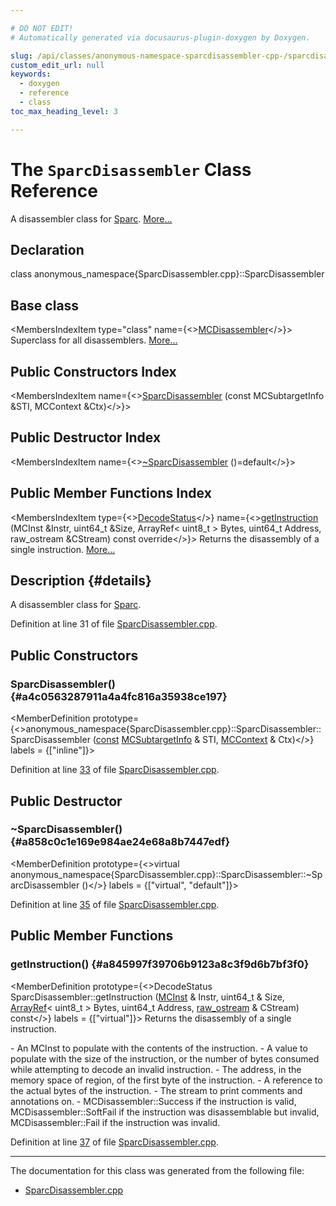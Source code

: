 ```yaml
---

# DO NOT EDIT!
# Automatically generated via docusaurus-plugin-doxygen by Doxygen.

slug: /api/classes/anonymous-namespace-sparcdisassembler-cpp-/sparcdisassembler
custom_edit_url: null
keywords:
  - doxygen
  - reference
  - class
toc_max_heading_level: 3

---
```





# The `SparcDisassembler` Class Reference

<DoxygenPage pluginConfig={pluginConfig}>

A disassembler class for <a href="/docs/api/namespaces/llvm/sparc">Sparc</a>. <a href="#details">More...</a>

## Declaration

<CodeBlock>class anonymous_namespace{SparcDisassembler.cpp}::SparcDisassembler</CodeBlock>

## Base class

<MembersIndex>

<MembersIndexItem
  type="class"
  name={<><a href="/docs/api/classes/llvm/mcdisassembler">MCDisassembler</a></>}>
Superclass for all disassemblers. <a href="/docs/api/classes/llvm/mcdisassembler/#details">More...</a>
</MembersIndexItem>

</MembersIndex>

## Public Constructors Index

<MembersIndex>

<MembersIndexItem
  name={<><a href="#a4c0563287911a4a4fc816a35938ce197">SparcDisassembler</a> (const MCSubtargetInfo &amp;STI, MCContext &amp;Ctx)</>}>
</MembersIndexItem>

</MembersIndex>

## Public Destructor Index

<MembersIndex>

<MembersIndexItem
  name={<><a href="#a858c0c1e169e984ae24e68a8b7447edf">~SparcDisassembler</a> ()=default</>}>
</MembersIndexItem>

</MembersIndex>

## Public Member Functions Index

<MembersIndex>

<MembersIndexItem
  type={<><a href="/docs/api/classes/llvm/mcdisassembler/#a8eb822283e8f3200ca4b2a1ba0174e6a">DecodeStatus</a></>}
  name={<><a href="#a845997f39706b9123a8c3f9d6b7bf3f0">getInstruction</a> (MCInst &amp;Instr, uint64&#95;t &amp;Size, ArrayRef&lt; uint8&#95;t &gt; Bytes, uint64&#95;t Address, raw&#95;ostream &amp;CStream) const override</>}>
Returns the disassembly of a single instruction. <a href="#a845997f39706b9123a8c3f9d6b7bf3f0">More...</a>
</MembersIndexItem>

</MembersIndex>

## Description {#details}

A disassembler class for <a href="/docs/api/namespaces/llvm/sparc">Sparc</a>.

Definition at line 31 of file <a href="/docs/api/files/lib/lib/target/lib/target/sparc/lib/target/sparc/disassembler/sparcdisassembler-cpp">SparcDisassembler.cpp</a>.

<SectionDefinition>

## Public Constructors

### SparcDisassembler() {#a4c0563287911a4a4fc816a35938ce197}

<MemberDefinition
  prototype={<>anonymous&#95;namespace&#123;SparcDisassembler.cpp&#125;::SparcDisassembler::SparcDisassembler (<a href="/docs/api/files/lib/lib/target/lib/target/aarch64/aarch64promoteconstant-cpp/#a90f8350fecae261c25be85d38b451bff">const</a> <a href="/docs/api/classes/llvm/mcsubtargetinfo">MCSubtargetInfo</a> &amp; STI, <a href="/docs/api/classes/llvm/mccontext">MCContext</a> &amp; Ctx)</>}
  labels = {["inline"]}>

Definition at line <a href="/docs/api/files/lib/lib/target/lib/target/sparc/lib/target/sparc/disassembler/sparcdisassembler-cpp/#l00033">33</a> of file <a href="/docs/api/files/lib/lib/target/lib/target/sparc/lib/target/sparc/disassembler/sparcdisassembler-cpp">SparcDisassembler.cpp</a>.
</MemberDefinition>

</SectionDefinition>

<SectionDefinition>

## Public Destructor

### ~SparcDisassembler() {#a858c0c1e169e984ae24e68a8b7447edf}

<MemberDefinition
  prototype={<>virtual anonymous&#95;namespace&#123;SparcDisassembler.cpp&#125;::SparcDisassembler::~SparcDisassembler ()</>}
  labels = {["virtual", "default"]}>

Definition at line <a href="/docs/api/files/lib/lib/target/lib/target/sparc/lib/target/sparc/disassembler/sparcdisassembler-cpp/#l00035">35</a> of file <a href="/docs/api/files/lib/lib/target/lib/target/sparc/lib/target/sparc/disassembler/sparcdisassembler-cpp">SparcDisassembler.cpp</a>.
</MemberDefinition>

</SectionDefinition>

<SectionDefinition>

## Public Member Functions

### getInstruction() {#a845997f39706b9123a8c3f9d6b7bf3f0}

<MemberDefinition
  prototype={<>DecodeStatus SparcDisassembler::getInstruction (<a href="/docs/api/classes/llvm/mcinst">MCInst</a> &amp; Instr, uint64&#95;t &amp; Size, <a href="/docs/api/classes/llvm/arrayref">ArrayRef</a>&lt; uint8&#95;t &gt; Bytes, uint64&#95;t Address, <a href="/docs/api/classes/llvm/raw-ostream">raw&#95;ostream</a> &amp; CStream) const</>}
  labels = {["virtual"]}>
Returns the disassembly of a single instruction.

<ParametersList title="Parameters">
<ParametersListItem name="Instr">- An MCInst to populate with the contents of the instruction.</ParametersListItem>
<ParametersListItem name="Size">- A value to populate with the size of the instruction, or the number of bytes consumed while attempting to decode an invalid instruction.</ParametersListItem>
<ParametersListItem name="Address">- The address, in the memory space of region, of the first byte of the instruction.</ParametersListItem>
<ParametersListItem name="Bytes">- A reference to the actual bytes of the instruction.</ParametersListItem>
<ParametersListItem name="CStream">- The stream to print comments and annotations on.</ParametersListItem>
</ParametersList>

<SectionUser title="Returns">
- MCDisassembler::Success if the instruction is valid, MCDisassembler::SoftFail if the instruction was disassemblable but invalid, MCDisassembler::Fail if the instruction was invalid.
</SectionUser>

Definition at line <a href="/docs/api/files/lib/lib/target/lib/target/sparc/lib/target/sparc/disassembler/sparcdisassembler-cpp/#l00037">37</a> of file <a href="/docs/api/files/lib/lib/target/lib/target/sparc/lib/target/sparc/disassembler/sparcdisassembler-cpp">SparcDisassembler.cpp</a>.
</MemberDefinition>

</SectionDefinition>

<hr/>

The documentation for this class was generated from the following file:

<ul>
<li><a href="/docs/api/files/lib/lib/target/lib/target/sparc/lib/target/sparc/disassembler/sparcdisassembler-cpp">SparcDisassembler.cpp</a></li>
</ul>

</DoxygenPage>
